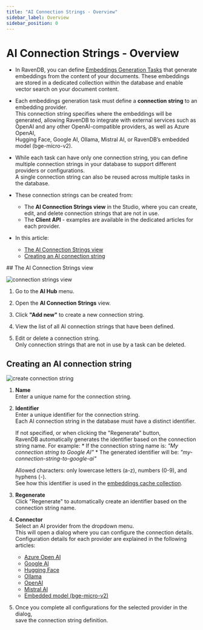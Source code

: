 ```yaml
---
title: "AI Connection Strings - Overview"
sidebar_label: Overview
sidebar_position: 0
---
```



# AI Connection Strings - Overview
<Admonition type="note" title="Note">

* In RavenDB, you can define [Embeddings Generation Tasks](../../ai-integration/generating-embeddings/overview) that generate embeddings from the content of your documents.
  These embeddings are stored in a dedicated collection within the database and enable vector search on your document content.

* Each embeddings generation task must define a **connection string** to an embedding provider.  
  This connection string specifies where the embeddings will be generated, 
  allowing RavenDB to integrate with external services such as OpenAI and any other OpenAI-compatible providers, as well as Azure OpenAI,  
  Hugging Face, Google AI, Ollama, Mistral AI, or RavenDB’s embedded model (bge-micro-v2).

* While each task can have only one connection string, you can define multiple connection strings in your database to support different providers or configurations.  
  A single connection string can also be reused across multiple tasks in the database.

* These connection strings can be created from:
  * The **AI Connection Strings view** in the Studio, where you can create, edit, and delete connection strings that are not in use.
  * The **Client API** - examples are available in the dedicated articles for each provider.
* In this article:
  * [The AI Connection Strings view](../../ai-integration/connection-strings/connection-strings-overview#the-ai-connection-strings-view)
  * [Creating an AI connection string](../../ai-integration/connection-strings/connection-strings-overview#creating-an-ai-connection-string)
    
</Admonition>
## The AI Connection Strings view

![connection strings view](./assets/connection-strings-view.png)

1. Go to the **AI Hub** menu.

2. Open the **AI Connection Strings** view.

3. Click **"Add new"** to create a new connection string.

4. View the list of all AI connection strings that have been defined.

5. Edit or delete a connection string.  
   Only connection strings that are not in use by a task can be deleted.



## Creating an AI connection string

![create connection string](./assets/create-connection-string.png)

1. **Name**  
   Enter a unique name for the connection string.

2. **Identifier**  
   Enter a unique identifier for the connection string.  
   Each AI connection string in the database must have a distinct identifier.

     If not specified, or when clicking the "Regenerate" button,  
     RavenDB automatically generates the identifier based on the connection string name. For example:
       * If the connection string name is: _"My connection string to Google AI"_
       * The generated identifier will be: _"my-connection-string-to-google-ai"_
  
     Allowed characters: only lowercase letters (a-z), numbers (0-9), and hyphens (-).  
     See how this identifier is used in the [embeddings cache collection](../../ai-integration/generating-embeddings/embedding-collections#the-embeddings-cache-collection).

3. **Regenerate**  
   Click "Regenerate" to automatically create an identifier based on the connection string name.

4. **Connector**  
   Select an AI provider from the dropdown menu.  
   This will open a dialog where you can configure the connection details.  
   Configuration details for each provider are explained in the following articles:
   * [Azure Open AI](../../ai-integration/connection-strings/azure-open-ai)
   * [Google AI](../../ai-integration/connection-strings/google-ai)
   * [Hugging Face](../../ai-integration/connection-strings/hugging-face)
   * [Ollama](../../ai-integration/connection-strings/ollama)
   * [OpenAI](../../ai-integration/connection-strings/open-ai)
   * [Mistral AI](../../ai-integration/connection-strings/mistral-ai)
   * [Embedded model (bge-micro-v2)](../../ai-integration/connection-strings/embedded)

5. Once you complete all configurations for the selected provider in the dialog,  
   save the connection string definition.



